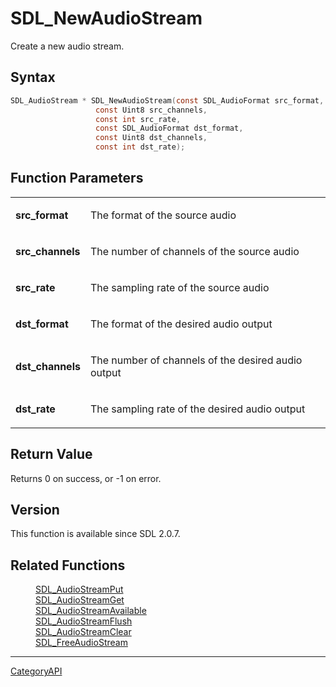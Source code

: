 = SDL_NewAudioStream =

Create a new audio stream.

== Syntax ==

<syntaxhighlight lang='c'>
SDL_AudioStream * SDL_NewAudioStream(const SDL_AudioFormat src_format,
                   const Uint8 src_channels,
                   const int src_rate,
                   const SDL_AudioFormat dst_format,
                   const Uint8 dst_channels,
                   const int dst_rate);
</syntaxhighlight>

== Function Parameters ==

{|
|'''src_format'''
|The format of the source audio
|-
|'''src_channels'''
|The number of channels of the source audio
|-
|'''src_rate'''
|The sampling rate of the source audio
|-
|'''dst_format'''
|The format of the desired audio output
|-
|'''dst_channels'''
|The number of channels of the desired audio output
|-
|'''dst_rate'''
|The sampling rate of the desired audio output
|}

== Return Value ==

Returns 0 on success, or -1 on error.

== Version ==

This function is available since SDL 2.0.7.

== Related Functions ==

:[[SDL_AudioStreamPut]]
:[[SDL_AudioStreamGet]]
:[[SDL_AudioStreamAvailable]]
:[[SDL_AudioStreamFlush]]
:[[SDL_AudioStreamClear]]
:[[SDL_FreeAudioStream]]

----
[[CategoryAPI]]


